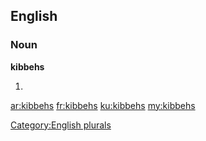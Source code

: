 ==English==

===Noun===
'''kibbehs'''

# {{plural of|kibbeh}}

[[Category:English plurals]]

[[ar:kibbehs]]
[[fr:kibbehs]]
[[ku:kibbehs]]
[[my:kibbehs]]